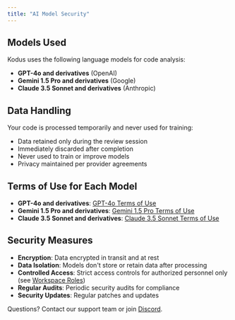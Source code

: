 ```yaml
---
title: "AI Model Security"
---
```


## Models Used

Kodus uses the following language models for code analysis:

- **GPT-4o and derivatives** (OpenAI)
- **Gemini 1.5 Pro and derivatives** (Google)
- **Claude 3.5 Sonnet and derivatives** (Anthropic)

## Data Handling

Your code is processed temporarily and never used for training:

- Data retained only during the review session
- Immediately discarded after completion
- Never used to train or improve models
- Privacy maintained per provider agreements

## Terms of Use for Each Model

- **GPT-4o and derivatives**: [GPT-4o Terms of Use](https://openai.com/enterprise-privacy/)
- **Gemini 1.5 Pro and derivatives**: [Gemini 1.5 Pro Terms of Use](https://ai.google.dev/gemini-api/terms)
- **Claude 3.5 Sonnet and derivatives**: [Claude 3.5 Sonnet Terms of Use](https://support.anthropic.com/en/articles/7996885-how-do-you-use-personal-data-in-model-training)

## Security Measures

- **Encryption**: Data encrypted in transit and at rest
- **Data Isolation**: Models don't store or retain data after processing
- **Controlled Access**: Strict access controls for authorized personnel only (see [Workspace Roles](/how_to_use/en/workspace_roles))
- **Regular Audits**: Periodic security audits for compliance
- **Security Updates**: Regular patches and updates

Questions? Contact our support team or join [Discord](https://discord.gg/TFZBRk9fT6).
